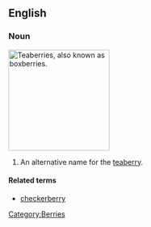 ==English==
===Noun===
{{wikipedia}}
[[Image:Gaultheria procumbens.JPG|thumb|right|200px|Teaberries, also known as boxberries.]]
{{en-noun|boxberries}}
# An alternative name for the [[teaberry]].

====Related terms====
*[[checkerberry]]
[[Category:Berries]]